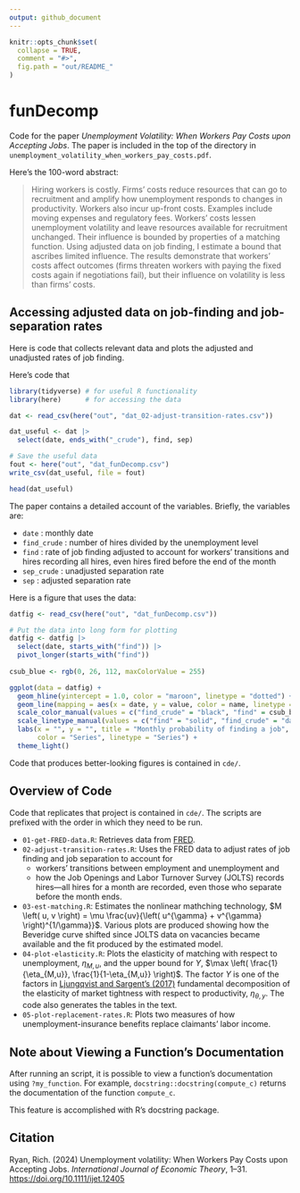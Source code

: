 ```yaml
---
output: github_document
---
```


```r
knitr::opts_chunk$set(
  collapse = TRUE,
  comment = "#>",
  fig.path = "out/README_"
)
```

<!-- This document generates README.md upon Knitting in RStudio -->

# funDecomp 

Code for the paper 
*Unemployment Volatility: When Workers Pay Costs upon Accepting Jobs*.
The paper is included in the top of the directory in 
`unemployment_volatility_when_workers_pay_costs.pdf`.

Here's the 100-word abstract:

> Hiring workers is costly.
> Firms' costs
> reduce resources that can go to recruitment
> and
> amplify how unemployment responds to changes in productivity.
> Workers also incur up-front costs. 
> Examples include moving expenses and regulatory fees.
> Workers' costs
> lessen unemployment volatility and 
> leave resources available for recruitment unchanged. 
> Their influence is bounded by properties of a matching function.
> Using adjusted data on job finding,
> I estimate a bound that ascribes limited influence.
> The results demonstrate that workers' costs 
> affect outcomes
> (firms threaten workers with paying the fixed costs again if negotiations fail),
> but their influence on volatility is less than firms' costs.  

<!-- > When a firm hires a worker, -->
<!-- >   adding the new hire to payroll is costly. -->
<!-- >   These costs -->
<!-- >   reduce the amount of resources that can go to recruiting workers -->
<!-- >   and affects -->
<!-- >   amplify how unemployment responds to changes in productivity. -->
<!-- >   Workers also incur up-front costs upon accepting jobs. -->
<!-- >   Examples include moving expenses and regulatory fees. -->
<!-- >   I establish that workers' costs -->
<!-- >   lessen the response of unemployment to productivity changes and -->
<!-- >   do not subtract from resources available for recruitment. -->
<!-- >   The influence of workers' costs is bounded by properties of a matching function, -->
<!-- >   which describes how -->
<!-- >   job openings and unemployment produce hires. -->
<!-- >   Using data on job finding that are adjusted -->
<!-- >   for workers' transitions between employment and unemployment and  -->
<!-- >   for how the Job Openings and Labor Turnover Survey records hires, -->
<!-- >   I estimate a bound that ascribes limited influence to workers' costs.  -->
<!-- >   The results demonstrate that costs paid by workers upon accepting jobs -->
<!-- >   affect outcomes in the labor market -->
<!-- >   (firms threaten workers with paying the up-front costs again if wage -->
<!-- >   negotiations fail), -->
<!-- >   but their influence on volatility is less important than firms' costs. -->

## Accessing adjusted data on job-finding and job-separation rates ##

Here is code that 
collects relevant data and 
plots the adjusted and unadjusted rates of job finding.

Here's code that 
```r
library(tidyverse) # for useful R functionality
library(here)      # for accessing the data

dat <- read_csv(here("out", "dat_02-adjust-transition-rates.csv"))

dat_useful <- dat |> 
  select(date, ends_with("_crude"), find, sep)

# Save the useful data
fout <- here("out", "dat_funDecomp.csv")
write_csv(dat_useful, file = fout)

head(dat_useful)
```

The paper contains a detailed account of the variables.
Briefly, the variables are:

 + `date` : monthly date
 + `find_crude` : number of hires divided by the unemployment level
 + `find` : rate of job finding adjusted to account for workers' transitions and hires recording all hires, even hires fired before the end of the month
 + `sep_crude` : unadjusted separation rate
 + `sep` : adjusted separation rate

Here is a figure that uses the data:

```r
datfig <- read_csv(here("out", "dat_funDecomp.csv")) 

# Put the data into long form for plotting
datfig <- datfig |> 
  select(date, starts_with("find")) |> 
  pivot_longer(starts_with("find")) 
  
csub_blue <- rgb(0, 26, 112, maxColorValue = 255)

ggplot(data = datfig) +
  geom_hline(yintercept = 1.0, color = "maroon", linetype = "dotted") +
  geom_line(mapping = aes(x = date, y = value, color = name, linetype = name), size = 0.9) +
  scale_color_manual(values = c("find_crude" = "black", "find" = csub_blue)) +
  scale_linetype_manual(values = c("find" = "solid", "find_crude" = "dashed")) +  
  labs(x = "", y = "", title = "Monthly probability of finding a job", 
       color = "Series", linetype = "Series") +
  theme_light()  
```

Code that produces better-looking figures is contained in `cde/`.

## Overview of Code ##

Code that replicates that project is contained in `cde/`.
The scripts are prefixed with the order in which they need to be run.

  * `01-get-FRED-data.R`: Retrieves data from [FRED](https://fred.stlouisfed.org/).
  * `02-adjust-transition-rates.R`: Uses the FRED data to adjust rates of 
  job finding and job separation to account for 
      * workers' transitions between employment and unemployment and
      * how the Job Openings and Labor Turnover Survey (JOLTS) records hires---all
	  hires for a month are recorded, 
	  even those who separate before the month ends.
  * `03-est-matching.R`: Estimates the nonlinear mathching technology,
	$M \left( u, v \right) = \mu \frac{uv}{\left( u^{\gamma} + v^{\gamma} \right)^{1/\gamma}}$.   Various plots are produced showing how 
  the Beveridge curve shifted since JOLTS data on vacancies 
  became available and the fit produced by the estimated model.
  * `04-plot-elasticity.R`: Plots the elasticity of matching
  with respect to unemployment, $\eta_{M,u}$, and
  the upper bound for $\Upsilon$,
  $\max \left( \frac{1}{\eta_{M,u}}, \frac{1}{1-\eta_{M,u}} \right)$.
  The factor $\Upsilon$ is one of the factors 
  in [Ljungqvist and Sargent's (2017)](https://www.aeaweb.org/articles?id=10.1257/aer.20150233) fundamental decomposition of the 
  elasticity of market tightness with respect to productivity, $\eta_{\theta,y}$.
  The code also generates the tables in the text.
  * `05-plot-replacement-rates.R`: Plots two measures of how unemployment-insurance benefits replace claimants' labor income.

## Note about Viewing a Function's Documentation

After running an script,
it is possible to view a function's documentation using `?my_function`.
For example,
`docstring::docstring(compute_c)` returns the documentation of the function `compute_c`.

This feature is accomplished with R's docstring package.

## Citation

Ryan, Rich. (2024) Unemployment volatility: When Workers Pay Costs upon Accepting Jobs. _International Journal of Economic Theory_, 1--31.
[https://doi.org/10.1111/ijet.12405](https://doi.org/10.1111/ijet.12405)